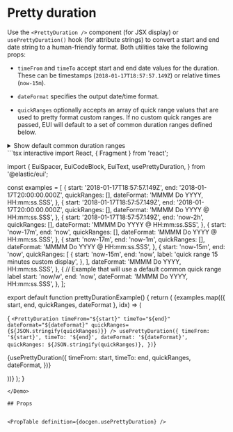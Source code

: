 # Pretty duration

Use the `<PrettyDuration />` component (for JSX display) or `usePrettyDuration()` hook (for attribute strings) to convert a start and end date string to a human-friendly format. Both utilities take the following props:

* `timeFrom` and `timeTo` accept start and end date values for the duration. These can be timestamps (`2018-01-17T18:57:57.149Z`) or relative times (`now-15m`).

* `dateFormat` specifies the output date/time format.

* `quickRanges` optionally accepts an array of quick range values that are used to pretty format custom ranges. If no custom quick ranges are passed, EUI will default to a set of common duration ranges defined below.

<details style={{ marginTop: 16 }}>
<summary>Show default common duration ranges</summary>
```json
[
  {
    "start": "now/d",
    "end": "now/d",
    "label": "Today"
  },
  {
    "start": "now/w",
    "end": "now/w",
    "label": "This week"
  },
  {
    "start": "now/M",
    "end": "now/M",
    "label": "This month"
  },
  {
    "start": "now/y",
    "end": "now/y",
    "label": "This year"
  },
  {
    "start": "now-1d/d",
    "end": "now-1d/d",
    "label": "Yesterday"
  },
  {
    "start": "now/w",
    "end": "now",
    "label": "Week to date"
  },
  {
    "start": "now/M",
    "end": "now",
    "label": "Month to date"
  },
  {
    "start": "now/y",
    "end": "now",
    "label": "Year to date"
  }
]
```
</details>

<Demo>
```tsx interactive
import React, { Fragment } from 'react';

import {
  EuiSpacer,
  EuiCodeBlock,
  EuiText,
  usePrettyDuration,
} from '@elastic/eui';

const examples = [
  {
    start: '2018-01-17T18:57:57.149Z',
    end: '2018-01-17T20:00:00.000Z',
    quickRanges: [],
    dateFormat: 'MMMM Do YYYY, HH:mm:ss.SSS',
  },
  {
    start: '2018-01-17T18:57:57.149Z',
    end: '2018-01-17T20:00:00.000Z',
    quickRanges: [],
    dateFormat: 'MMMM Do YYYY @ HH:mm:ss.SSS',
  },
  {
    start: '2018-01-17T18:57:57.149Z',
    end: 'now-2h',
    quickRanges: [],
    dateFormat: 'MMMM Do YYYY @ HH:mm:ss.SSS',
  },
  {
    start: 'now-17m',
    end: 'now',
    quickRanges: [],
    dateFormat: 'MMMM Do YYYY @ HH:mm:ss.SSS',
  },
  {
    start: 'now-17m',
    end: 'now-1m',
    quickRanges: [],
    dateFormat: 'MMMM Do YYYY @ HH:mm:ss.SSS',
  },
  {
    start: 'now-15m',
    end: 'now',
    quickRanges: [
      {
        start: 'now-15m',
        end: 'now',
        label: 'quick range 15 minutes custom display',
      },
    ],
    dateFormat: 'MMMM Do YYYY, HH:mm:ss.SSS',
  },
  {
    // Example that will use a default common quick range label
    start: 'now/w',
    end: 'now',
    dateFormat: 'MMMM Do YYYY, HH:mm:ss.SSS',
  },
];

export default function prettyDurationExample() {
  return (
    <Fragment>
      {examples.map(({ start, end, quickRanges, dateFormat }, idx) => (
        <div key={idx}>
          <EuiCodeBlock
            paddingSize="s"
            isCopyable
            language="js"
          >{
            `<PrettyDuration
                timeFrom="${start}"
                timeTo="${end}"
                dateFormat="${dateFormat}"
                quickRanges={${JSON.stringify(quickRanges)}}
            />
            usePrettyDuration({
                timeFrom: '${start}',
                timeTo: '${end}',
                dateFormat: '${dateFormat}',
                quickRanges: ${JSON.stringify(quickRanges)},
            })`}
          </EuiCodeBlock>
          <EuiSpacer size="s" />
          <EuiText>
            <p>
              {usePrettyDuration({
                timeFrom: start,
                timeTo: end,
                quickRanges,
                dateFormat,
              })}
            </p>
          </EuiText>
          <EuiSpacer size="xl" />
        </div>
      ))}
    </Fragment>
  );
}
```
</Demo>

## Props


<PropTable definition={docgen.usePrettyDuration} />
